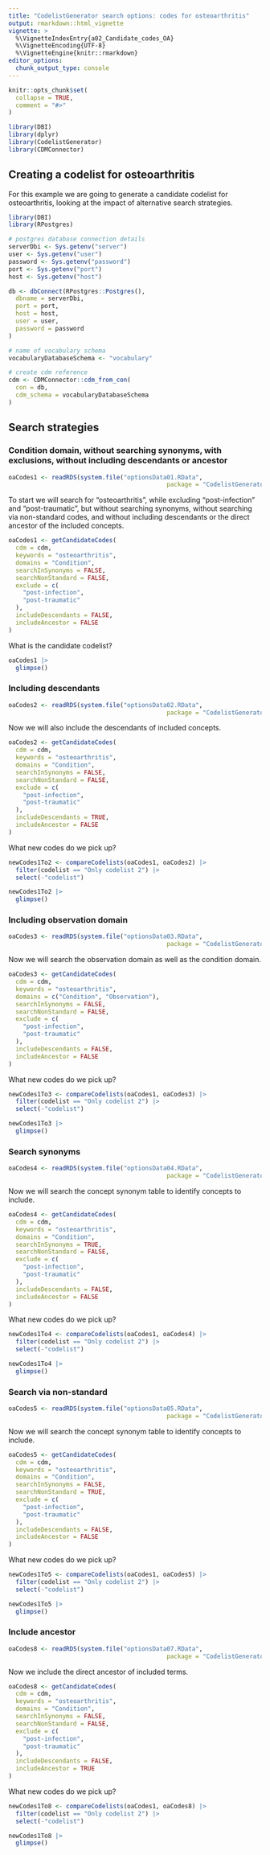 ---
title: "CodelistGenerator search options: codes for osteoarthritis"
output: rmarkdown::html_vignette
vignette: >
  %\VignetteIndexEntry{a02_Candidate_codes_OA}
  %\VignetteEncoding{UTF-8}
  %\VignetteEngine{knitr::rmarkdown}
editor_options: 
  chunk_output_type: console
---

```{r, include = FALSE}
knitr::opts_chunk$set(
  collapse = TRUE,
  comment = "#>"
)
```

```{r,  message=FALSE, warning=FALSE,echo=FALSE}
library(DBI)
library(dplyr)
library(CodelistGenerator)
library(CDMConnector)
```


## Creating a codelist for osteoarthritis
For this example we are going to generate a candidate codelist for osteoarthritis, looking at the impact of alternative search strategies.

```{r, eval=FALSE}
library(DBI)
library(RPostgres)
```

```{r, eval=FALSE}
# postgres database connection details
serverDbi <- Sys.getenv("server")
user <- Sys.getenv("user")
password <- Sys.getenv("password")
port <- Sys.getenv("port")
host <- Sys.getenv("host")

db <- dbConnect(RPostgres::Postgres(),
  dbname = serverDbi,
  port = port,
  host = host,
  user = user,
  password = password
)

# name of vocabulary schema
vocabularyDatabaseSchema <- "vocabulary"

# create cdm reference
cdm <- CDMConnector::cdm_from_con(
  con = db,
  cdm_schema = vocabularyDatabaseSchema
)
```


## Search strategies
### Condition domain, without searching synonyms, with exclusions, without including descendants or ancestor
```{r,  message=FALSE, warning=FALSE,echo=FALSE}
oaCodes1 <- readRDS(system.file("optionsData01.RData", 
                                            package = "CodelistGenerator"))
```

To start we will search for "osteoarthritis", while excluding "post-infection" and "post-traumatic", but without searching synonyms, without searching via non-standard codes, and without including descendants or the direct ancestor of the included concepts.

```{r, eval=FALSE}
oaCodes1 <- getCandidateCodes(
  cdm = cdm,
  keywords = "osteoarthritis",
  domains = "Condition",
  searchInSynonyms = FALSE,
  searchNonStandard = FALSE,
  exclude = c(
    "post-infection",
    "post-traumatic"
  ),
  includeDescendants = FALSE,
  includeAncestor = FALSE
)
```

What is the candidate codelist?
```{r,  message=FALSE, warning=FALSE }  
oaCodes1 |> 
  glimpse()
```


### Including descendants
```{r,  message=FALSE, warning=FALSE,echo=FALSE}
oaCodes2 <- readRDS(system.file("optionsData02.RData", 
                                            package = "CodelistGenerator"))
```

Now we will also include the descendants of included concepts.
```{r, eval=FALSE}
oaCodes2 <- getCandidateCodes(
  cdm = cdm,
  keywords = "osteoarthritis",
  domains = "Condition",
  searchInSynonyms = FALSE,
  searchNonStandard = FALSE,
  exclude = c(
    "post-infection",
    "post-traumatic"
  ),
  includeDescendants = TRUE,
  includeAncestor = FALSE
)
```

What new codes do we pick up?
```{r,  message=FALSE, warning=FALSE }  
newCodes1To2 <- compareCodelists(oaCodes1, oaCodes2) |>
  filter(codelist == "Only codelist 2") |>
  select(-"codelist")

newCodes1To2 |> 
  glimpse()
```

### Including observation domain
```{r,  message=FALSE, warning=FALSE,echo=FALSE}
oaCodes3 <- readRDS(system.file("optionsData03.RData", 
                                            package = "CodelistGenerator"))
```

Now we will search the observation domain as well as the condition domain.
```{r, eval=FALSE}
oaCodes3 <- getCandidateCodes(
  cdm = cdm,
  keywords = "osteoarthritis",
  domains = c("Condition", "Observation"),
  searchInSynonyms = FALSE,
  searchNonStandard = FALSE,
  exclude = c(
    "post-infection",
    "post-traumatic"
  ),
  includeDescendants = FALSE,
  includeAncestor = FALSE
)
```

What new codes do we pick up?
```{r,  message=FALSE, warning=FALSE }  
newCodes1To3 <- compareCodelists(oaCodes1, oaCodes3) |>
  filter(codelist == "Only codelist 2") |>
  select(-"codelist")

newCodes1To3 |> 
  glimpse()
```

### Search synonyms
```{r,  message=FALSE, warning=FALSE,echo=FALSE}
oaCodes4 <- readRDS(system.file("optionsData04.RData", 
                                            package = "CodelistGenerator"))
```

Now we will search the concept synonym table to identify concepts to include.
```{r, eval=FALSE}
oaCodes4 <- getCandidateCodes(
  cdm = cdm,
  keywords = "osteoarthritis",
  domains = "Condition",
  searchInSynonyms = TRUE,
  searchNonStandard = FALSE,
  exclude = c(
    "post-infection",
    "post-traumatic"
  ),
  includeDescendants = FALSE,
  includeAncestor = FALSE
)
```

What new codes do we pick up?
```{r,  message=FALSE, warning=FALSE }  
newCodes1To4 <- compareCodelists(oaCodes1, oaCodes4) |>
  filter(codelist == "Only codelist 2") |>
  select(-"codelist")

newCodes1To4 |> 
  glimpse()
```

### Search via non-standard
```{r,  message=FALSE, warning=FALSE,echo=FALSE}
oaCodes5 <- readRDS(system.file("optionsData05.RData", 
                                            package = "CodelistGenerator"))
```

Now we will search the concept synonym table to identify concepts to include.
```{r, eval=FALSE}
oaCodes5 <- getCandidateCodes(
  cdm = cdm,
  keywords = "osteoarthritis",
  domains = "Condition",
  searchInSynonyms = FALSE,
  searchNonStandard = TRUE,
  exclude = c(
    "post-infection",
    "post-traumatic"
  ),
  includeDescendants = FALSE,
  includeAncestor = FALSE
)
```

What new codes do we pick up?
```{r,  message=FALSE, warning=FALSE }  
newCodes1To5 <- compareCodelists(oaCodes1, oaCodes5) |>
  filter(codelist == "Only codelist 2") |>
  select(-"codelist")

newCodes1To5 |> 
  glimpse()
```

### Include ancestor
```{r,  message=FALSE, warning=FALSE,echo=FALSE}
oaCodes8 <- readRDS(system.file("optionsData07.RData", 
                                            package = "CodelistGenerator"))
```

Now we include the direct ancestor of included terms.
```{r, eval=FALSE}
oaCodes8 <- getCandidateCodes(
  cdm = cdm,
  keywords = "osteoarthritis",
  domains = "Condition",
  searchInSynonyms = FALSE,
  searchNonStandard = FALSE,
  exclude = c(
    "post-infection",
    "post-traumatic"
  ),
  includeDescendants = FALSE,
  includeAncestor = TRUE
)
```

What new codes do we pick up?
```{r,  message=FALSE, warning=FALSE }  
newCodes1To8 <- compareCodelists(oaCodes1, oaCodes8) |>
  filter(codelist == "Only codelist 2") |>
  select(-"codelist")

newCodes1To8 |> 
  glimpse()
```
